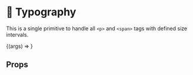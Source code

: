 
<Meta title="Typography/Text-(Labs)" component={Text} />

# 📝 Typography

<StoryStatus status="stable" />

This is a single primitive to handle all `<p>` and
`<span>` tags with defined size intervals.

<Canvas>
  <Story name="Text" args={{ children: 'Hello World' }}>
    {(args) => <Text {...args} />}
  </Story>
</Canvas>

## Props

<PropsTable story="Text" />
